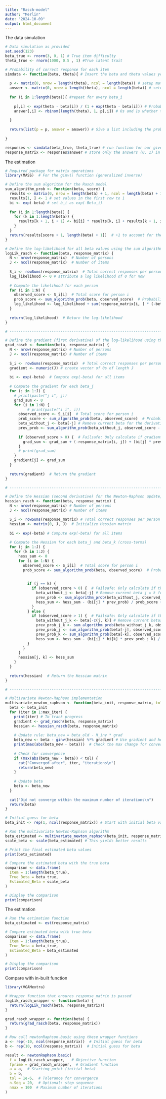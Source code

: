 ```yaml
---
title: "Rasch-model"
author: "Merlin"
date: "2024-10-09"
output: html_document
---
```

The data simulation
```r
# Data simulation as provided
set.seed(123)
beta_true <- rnorm(3, 0, 1) # True item difficulty 
theta_true <- rnorm(1000, 0.5 , 1) #True latent trait 

# Probability of correct response for each item
simdata <- function(beta, theta){ # Insert the beta and theta values you have
  
  p <- matrix(0, nrow = length(theta), ncol = length(beta)) # setup matrix
  answer <- matrix(0, nrow = length(theta), ncol = length(beta)) # setup matrix
  
  for (i in 1:length(beta)){ #repeat for every beta_i
    
    p[,i] <- exp(theta - beta[i]) / (1 + exp(theta - beta[i])) # Probability of correct answer
    answer[,i] <- rbinom(length(theta), 1, p[,i]) # 0s and 1s whether the answer was correct 
  
  }
  
  return(list(p = p, answer = answer)) # Give a list including the probability matrix and the answer (0, 1) matrix
  
}

responses <- simdata(beta_true, theta_true) # run function for our given true item difficulty and latent trait, store it in responses
response_matrix <- responses$answer # store only the answers (0, 1) in response matrix 
```


The estimation

```r
# Required package for matrix operations
library(MASS)  # For the ginv() function (generalized inverse)

# Define the sum algorithm for the Rasch model
sum_algorithm_prob <- function(beta, score) {
  results <- matrix(0, nrow = length(beta) + 1, ncol = length(beta) + 1) # make a results matrix filled with ones with J+1 columns and rows, where J is the number of items. 
  results[1, ] <- 1 # set values in the first row to 1
  bi <- exp(-beta) # set b_i as exp(-Beta_i)
  
  for (i in 1:length(beta)) {
    for (k in 1:length(beta)) {
      results[k + 1, i + 1] <- bi[i] * results[k, i] + results[k + 1, i] # fill in the results matrix with the actual results. 
    }
  }
  return(results[score + 1, length(beta) + 1])  # +1 to account for the possibility of 0 score
}

# Define the log-likelihood for all beta values using the sum algorithm
logLik_rasch <- function(beta, response_matrix) {
  N <- nrow(response_matrix)  # Number of persons
  J <- ncol(response_matrix)  # Number of items
  
  S_i <- rowSums(response_matrix)  # Total correct responses per person
  log_likelihood <- 0 # attribute a log likelihood of 0 for now
  
  # Compute the likelihood for each person
  for (i in 1:N) {
    observed_score <- S_i[i]  # Total score for person i
    prob_score <- sum_algorithm_prob(beta, observed_score)  # Probability of the score
    log_likelihood <- log_likelihood + sum(response_matrix[i, ] * (-beta)) - log(prob_score) # using -beta in the log-likelihood
  }
  
  return(log_likelihood)  # Return the log-likelihood
}

# ------------------------------------------------------------------------------

# Define the gradient (first derivative) of the log-likelihood using the sum algorithm
grad_rasch <- function(beta, response_matrix) {
  N <- nrow(response_matrix) # Number of persons
  J <- ncol(response_matrix) # Number of items
  
  S_i <- rowSums(response_matrix)  # Total correct responses per person
  gradient <- numeric(J) # create vector of 0s of length J 
  
  bi <- exp(-beta)  # Compute exp(-beta) for all items
  
  # Compute the gradient for each beta_j
  for (j in 1:J) {
    # print(paste("j i", j))
    grad_sum <- 0 
    for (i in 1:N) {
          # print(paste("i i", i))
      observed_score <- S_i[i]  # Total score for person i
      prob_score <- sum_algorithm_prob(beta, observed_score)  # Probability of the total score
      beta_without_j <- beta[-j] # Remove current beta for the derivative following beta
      prev_prob <- sum_algorithm_prob(beta_without_j, observed_score - 1)
      
      if (observed_score > 0) {  # Failsafe: Only calculate if gradient is defined
        grad_sum <- grad_sum + (-response_matrix[i, j]) + (bi[j] * prev_prob) / prob_score  # Adjust with sum algorithm
      }
      # print(grad_sum)
    }
    gradient[j] <- grad_sum
  }
  
  return(gradient)  # Return the gradient
}

# ------------------------------------------------------------------------------

# Define the Hessian (second derivative) for the Newton-Raphson update, using sum algorithm
hessian_rasch <- function(beta, response_matrix) {
  N <- nrow(response_matrix) # Number of persons
  J <- ncol(response_matrix) # Number of items

  S_i <- rowSums(response_matrix) # Total correct responses per person
  hessian <- matrix(0, J, J)  # Initialize Hessian matrix
  
  bi <- exp(-beta) # Compute exp(-beta) for all items
  
  # Compute the Hessian for each beta_j and beta_k (cross-terms)
  for (j in 1:J) {
    for (k in 1:J) {
      hess_sum <- 0
      for (i in 1:N) {
        observed_score <- S_i[i]  # Total score for person i
        prob_score <- sum_algorithm_prob(beta, observed_score)  # Probability of the total score
        

          if (j == k) {
            if (observed_score > 0) {  # Failsafe: Only calculate if the Hessian is defined
              beta_without_j <- beta[-j] # Remove current beta j = k for the derivative following beta j = k
              prev_prob <- sum_algorithm_prob(beta_without_j, observed_score - 1)
              hess_sum <- hess_sum - (bi[j] * prev_prob) / prob_score + ((bi[j] * prev_prob) / prob_score)^2
            }
          } else {
            if (observed_score > 1) {  # Failsafe: Only calculate if the Hessian is defined
              beta_without_j_k <- beta[-c(j, k)] # Remove current betas j and k for the derivative following beta j and k
              prev_prob_j_k <- sum_algorithm_prob(beta_without_j_k, observed_score - 2)
              prev_prob_j <- sum_algorithm_prob(beta[-j], observed_score - 1)
              prev_prob_k <- sum_algorithm_prob(beta[-k], observed_score - 1)
              hess_sum <- hess_sum - (bi[j] * bi[k] * prev_prob_j_k) / prob_score + (bi[j] * bi[k] * prev_prob_j * prev_prob_k) / prob_score^2
          }
        }
      }
      hessian[j, k] <- hess_sum
    }
  }
  
  return(hessian)  # Return the Hessian matrix
}

# ------------------------------------------------------------------------------

# Multivariate Newton-Raphson implementation
multivariate_newton_raphson <- function(beta_init, response_matrix, tol = 1e-6, max_iter = 1000) {
  beta <- beta_init
  for (iter in 1:max_iter) {
    print(iter) # To track progress
    gradient <- grad_rasch(beta, response_matrix)
    hessian <- hessian_rasch(beta, response_matrix)
    
    # Update rule: beta_new = beta_old - H_inv * grad
    beta_new <- beta - ginv(hessian) %*% gradient # Use gradient and hessian derived with respect to beta
    print(max(abs(beta_new - beta)))  # Check the max change for convergence
    
    # Check for convergence
    if (max(abs(beta_new - beta)) < tol) {
      cat("Converged after", iter, "iterations\n")
      return(beta_new)
    }
    
    # Update beta
    beta <- beta_new
  }
  
  cat("Did not converge within the maximum number of iterations\n")
  return(beta)
}

# Initial guess for beta
beta_init <- rep(1, ncol(response_matrix)) # Start with initial beta values of 1 for each item

# Run the multivariate Newton-Raphson algorithm
beta_estimated <- multivariate_newton_raphson(beta_init, response_matrix)
scale_beta <- scale(beta_estimated) # This yields better results

# Print the final estimated beta values
print(beta_estimated)

# Compare the estimated beta with the true beta
comparison <- data.frame(
  Item = 1:length(beta_true),
  True_Beta = beta_true,
  Estimated_Beta = scale_beta
)

# Display the comparison
print(comparison)
```

The estimation
```r
# Run the estimation function
beta_estimated <- est(response_matrix)

# Compare estimated beta with true beta
comparison <- data.frame(
  Item = 1:length(beta_true),
  True_Beta = beta_true,
  Estimated_Beta = beta_estimated
)

# Display the comparison
print(comparison)
```

Compare with in-built function

```r
library(VGAMextra)

# Wrapper function that ensures response_matrix is passed
logLik_rasch_wrapper <- function(beta) {
  return(logLik_rasch(beta, response_matrix))
}

grad_rasch_wrapper <- function(beta) {
  return(grad_rasch(beta, response_matrix))
}

# Now call newtonRaphson.basic using these wrapper functions
a <- rep(-10, ncol(response_matrix))  # Initial guess for beta
b <- rep(10, ncol(response_matrix))  # Initial guess for beta

result <- newtonRaphson.basic(
  f = logLik_rasch_wrapper,   # Objective function
  fprime = grad_rasch_wrapper,  # Gradient function
  a = a,  # Starting point (initial beta)
  b = b,
  tol = 1e-6,  # Tolerance for convergence
  n.Seq = 20,  # Optional: step sequence
  nmax = 100  # Maximum number of iterations
)
```